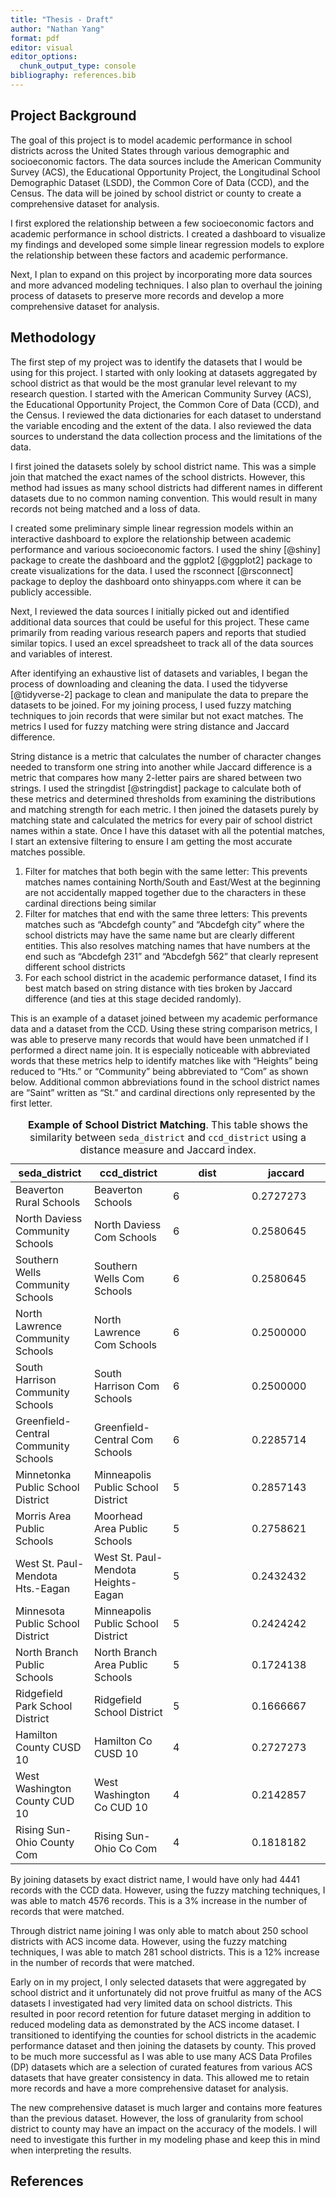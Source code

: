 ```yaml
---
title: "Thesis - Draft"
author: "Nathan Yang"
format: pdf
editor: visual
editor_options: 
  chunk_output_type: console
bibliography: references.bib
---
```


## Project Background

The goal of this project is to model academic performance in school districts across the United States through various demographic and socioeconomic factors. The data sources include the American Community Survey (ACS), the Educational Opportunity Project, the Longitudinal School Demographic Dataset (LSDD), the Common Core of Data (CCD), and the Census. The data will be joined by school district or county to create a comprehensive dataset for analysis.

I first explored the relationship between a few socioeconomic factors and academic performance in school districts. I created a dashboard to visualize my findings and developed some simple linear regression models to explore the relationship between these factors and academic performance.

Next, I plan to expand on this project by incorporating more data sources and more advanced modeling techniques. I also plan to overhaul the joining process of datasets to preserve more records and develop a more comprehensive dataset for analysis.

## Methodology

The first step of my project was to identify the datasets that I would be using for this project. I started with only looking at datasets aggregated by school district as that would be the most granular level relevant to my research question. I started with the American Community Survey (ACS), the Educational Opportunity Project, the Common Core of Data (CCD), and the Census. I reviewed the data dictionaries for each dataset to understand the variable encoding and the extent of the data. I also reviewed the data sources to understand the data collection process and the limitations of the data.

I first joined the datasets solely by school district name. This was a simple join that matched the exact names of the school districts. However, this method had issues as many school districts had different names in different datasets due to no common naming convention. This would result in many records not being matched and a loss of data.

I created some preliminary simple linear regression models within an interactive dashboard to explore the relationship between academic performance and various socioeconomic factors. I used the shiny [@shiny] package to create the dashboard and the ggplot2 [@ggplot2] package to create visualizations for the data. I used the rsconnect [@rsconnect] package to deploy the dashboard onto shinyapps.com where it can be publicly accessible.

Next, I reviewed the data sources I initially picked out and identified additional data sources that could be useful for this project. These came primarily from reading various research papers and reports that studied similar topics. I used an excel spreadsheet to track all of the data sources and variables of interest.

After identifying an exhaustive list of datasets and variables, I began the process of downloading and cleaning the data. I used the tidyverse [@tidyverse-2] package to clean and manipulate the data to prepare the datasets to be joined. For my joining process, I used fuzzy matching techniques to join records that were similar but not exact matches. The metrics I used for fuzzy matching were string distance and Jaccard difference.

String distance is a metric that calculates the number of character changes needed to transform one string into another while Jaccard difference is a metric that compares how many 2-letter pairs are shared between two strings. I used the stringdist [@stringdist] package to calculate both of these metrics and determined thresholds from examining the distributions and matching strength for each metric. I then joined the datasets purely by matching state and calculated the metrics for every pair of school district names within a state. Once I have this dataset with all the potential matches, I start an extensive filtering to ensure I am getting the most accurate matches possible.

1.  Filter for matches that both begin with the same letter: This prevents matches names containing North/South and East/West at the beginning are not accidentally mapped together due to the characters in these cardinal directions being similar
2.  Filter for matches that end with the same three letters: This prevents matches such as "Abcdefgh county" and "Abcdefgh city" where the school districts may have the same name but are clearly different entities. This also resolves matching names that have numbers at the end such as "Abcdefgh 231" and "Abcdefgh 562" that clearly represent different school districts
3.  For each school district in the academic performance dataset, I find its best match based on string distance with ties broken by Jaccard difference (and ties at this stage decided randomly).

This is an example of a dataset joined between my academic performance data and a dataset from the CCD. Using these string comparison metrics, I was able to preserve many records that would have been unmatched if I performed a direct name join. It is especially noticeable with abbreviated words that these metrics help to identify matches like with "Heights" being reduced to "Hts." or "Community" being abbreviated to "Com" as shown below. Additional common abbreviations found in the school district names are "Saint" written as "St." and cardinal directions only represented by the first letter.

| seda_district | ccd_district | dist | jaccard |
|----|----|----|----|
| Beaverton Rural Schools | Beaverton Schools | 6 | 0.2727273 |
| North Daviess Community Schools | North Daviess Com Schools | 6 | 0.2580645 |
| Southern Wells Community Schools | Southern Wells Com Schools | 6 | 0.2580645 |
| North Lawrence Community Schools | North Lawrence Com Schools | 6 | 0.2500000 |
| South Harrison Community Schools | South Harrison Com Schools | 6 | 0.2500000 |
| Greenfield-Central Community Schools | Greenfield-Central Com Schools | 6 | 0.2285714 |
| Minnetonka Public School District | Minneapolis Public School District | 5 | 0.2857143 |
| Morris Area Public Schools | Moorhead Area Public Schools | 5 | 0.2758621 |
| West St. Paul-Mendota Hts.-Eagan | West St. Paul-Mendota Heights-Eagan | 5 | 0.2432432 |
| Minnesota Public School District | Minneapolis Public School District | 5 | 0.2424242 |
| North Branch Public Schools | North Branch Area Public Schools | 5 | 0.1724138 |
| Ridgefield Park School District | Ridgefield School District | 5 | 0.1666667 |
| Hamilton County CUSD 10 | Hamilton Co CUSD 10 | 4 | 0.2727273 |
| West Washington County CUD 10 | West Washington Co CUD 10 | 4 | 0.2142857 |
| Rising Sun-Ohio County Com | Rising Sun-Ohio Co Com | 4 | 0.1818182 |

: **Example of School District Matching**. This table shows the similarity between `seda_district` and `ccd_district` using a distance measure and Jaccard index.

By joining datasets by exact district name, I would have only had 4441 records with the CCD data. However, using the fuzzy matching techniques, I was able to match 4576 records. This is a 3% increase in the number of records that were matched.

Through district name joining I was only able to match about 250 school districts with ACS income data. However, using the fuzzy matching techniques, I was able to match 281 school districts. This is a 12% increase in the number of records that were matched.

Early on in my project, I only selected datasets that were aggregated by school district and it unfortunately did not prove fruitful as many of the ACS datasets I investigated had very limited data on school districts. This resulted in poor record retention for future dataset merging in addition to reduced modeling data as demonstrated by the ACS income dataset. I transitioned to identifying the counties for school districts in the academic performance dataset and then joining the datasets by county. This proved to be much more successful as I was able to use many ACS Data Profiles (DP) datasets which are a selection of curated features from various ACS datasets that have greater consistency in data. This allowed me to retain more records and have a more comprehensive dataset for analysis.

The new comprehensive dataset is much larger and contains more features than the previous dataset. However, the loss of granularity from school district to county may have an impact on the accuracy of the models. I will need to investigate this further in my modeling phase and keep this in mind when interpreting the results.

## References
